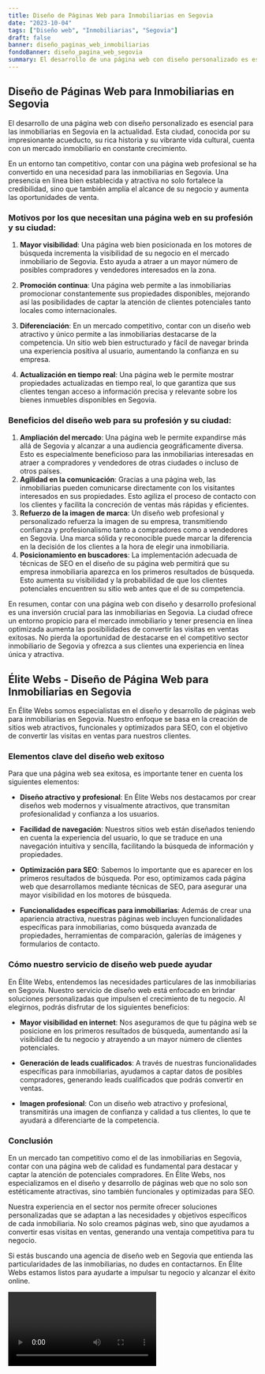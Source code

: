 ```yaml
---
title: Diseño de Páginas Web para Inmobiliarias en Segovia
date: "2023-10-04"
tags: ["Diseño web", "Inmobiliarias", "Segovia"]
draft: false
banner: diseño_paginas_web_inmobiliarias
fondoBanner: diseño_pagina_web_segovia
summary: El desarrollo de una página web con diseño personalizado es esencial para las inmobiliarias en Segovia en la actualidad. Esta ciudad, conocida por su impresionante acueducto, su rica historia y su vibrante vida cultural, cuenta con un mercado inmobiliario en constante crecimiento.
---
```



## Diseño de Páginas Web para Inmobiliarias en Segovia

El desarrollo de una página web con diseño personalizado es esencial para las inmobiliarias en Segovia en la actualidad. Esta ciudad, conocida por su impresionante acueducto, su rica historia y su vibrante vida cultural, cuenta con un mercado inmobiliario en constante crecimiento.

En un entorno tan competitivo, contar con una página web profesional se ha convertido en una necesidad para las inmobiliarias en Segovia. Una presencia en línea bien establecida y atractiva no solo fortalece la credibilidad, sino que también amplía el alcance de su negocio y aumenta las oportunidades de venta.

### Motivos por los que necesitan una página web en su profesión y su ciudad:

1. **Mayor visibilidad**: Una página web bien posicionada en los motores de búsqueda incrementa la visibilidad de su negocio en el mercado inmobiliario de Segovia. Esto ayuda a atraer a un mayor número de posibles compradores y vendedores interesados en la zona.

2. **Promoción continua**: Una página web permite a las inmobiliarias promocionar constantemente sus propiedades disponibles, mejorando así las posibilidades de captar la atención de clientes potenciales tanto locales como internacionales.

3. **Diferenciación**: En un mercado competitivo, contar con un diseño web atractivo y único permite a las inmobiliarias destacarse de la competencia. Un sitio web bien estructurado y fácil de navegar brinda una experiencia positiva al usuario, aumentando la confianza en su empresa.

4. **Actualización en tiempo real**: Una página web le permite mostrar propiedades actualizadas en tiempo real, lo que garantiza que sus clientes tengan acceso a información precisa y relevante sobre los bienes inmuebles disponibles en Segovia.

### Beneficios del diseño web para su profesión y su ciudad:

1. **Ampliación del mercado**: Una página web le permite expandirse más allá de Segovia y alcanzar a una audiencia geográficamente diversa. Esto es especialmente beneficioso para las inmobiliarias interesadas en atraer a compradores y vendedores de otras ciudades o incluso de otros países.
2. **Agilidad en la comunicación**: Gracias a una página web, las inmobiliarias pueden comunicarse directamente con los visitantes interesados en sus propiedades. Esto agiliza el proceso de contacto con los clientes y facilita la concreción de ventas más rápidas y eficientes.
3. **Refuerzo de la imagen de marca**: Un diseño web profesional y personalizado refuerza la imagen de su empresa, transmitiendo confianza y profesionalismo tanto a compradores como a vendedores en Segovia. Una marca sólida y reconocible puede marcar la diferencia en la decisión de los clientes a la hora de elegir una inmobiliaria.
4. **Posicionamiento en buscadores**: La implementación adecuada de técnicas de SEO en el diseño de su página web permitirá que su empresa inmobiliaria aparezca en los primeros resultados de búsqueda. Esto aumenta su visibilidad y la probabilidad de que los clientes potenciales encuentren su sitio web antes que el de su competencia.

En resumen, contar con una página web con diseño y desarrollo profesional es una inversión crucial para las inmobiliarias en Segovia. La ciudad ofrece un entorno propicio para el mercado inmobiliario y tener presencia en línea optimizada aumenta las posibilidades de convertir las visitas en ventas exitosas. No pierda la oportunidad de destacarse en el competitivo sector inmobiliario de Segovia y ofrezca a sus clientes una experiencia en línea única y atractiva.

<GifSeo />

<Cta />

## Élite Webs - Diseño de Página Web para Inmobiliarias en Segovia

En Élite Webs somos especialistas en el diseño y desarrollo de páginas web para inmobiliarias en Segovia. Nuestro enfoque se basa en la creación de sitios web atractivos, funcionales y optimizados para SEO, con el objetivo de convertir las visitas en ventas para nuestros clientes.

### Elementos clave del diseño web exitoso

Para que una página web sea exitosa, es importante tener en cuenta los siguientes elementos:

- **Diseño atractivo y profesional**: En Élite Webs nos destacamos por crear diseños web modernos y visualmente atractivos, que transmitan profesionalidad y confianza a los usuarios.

- **Facilidad de navegación**: Nuestros sitios web están diseñados teniendo en cuenta la experiencia del usuario, lo que se traduce en una navegación intuitiva y sencilla, facilitando la búsqueda de información y propiedades.

- **Optimización para SEO**: Sabemos lo importante que es aparecer en los primeros resultados de búsqueda. Por eso, optimizamos cada página web que desarrollamos mediante técnicas de SEO, para asegurar una mayor visibilidad en los motores de búsqueda.

- **Funcionalidades específicas para inmobiliarias**: Además de crear una apariencia atractiva, nuestras páginas web incluyen funcionalidades específicas para inmobiliarias, como búsqueda avanzada de propiedades, herramientas de comparación, galerías de imágenes y formularios de contacto.

### Cómo nuestro servicio de diseño web puede ayudar

En Élite Webs, entendemos las necesidades particulares de las inmobiliarias en Segovia. Nuestro servicio de diseño web está enfocado en brindar soluciones personalizadas que impulsen el crecimiento de tu negocio. Al elegirnos, podrás disfrutar de los siguientes beneficios:

- **Mayor visibilidad en internet**: Nos aseguramos de que tu página web se posicione en los primeros resultados de búsqueda, aumentando así la visibilidad de tu negocio y atrayendo a un mayor número de clientes potenciales.

- **Generación de leads cualificados**: A través de nuestras funcionalidades específicas para inmobiliarias, ayudamos a captar datos de posibles compradores, generando leads cualificados que podrás convertir en ventas.

- **Imagen profesional**: Con un diseño web atractivo y profesional, transmitirás una imagen de confianza y calidad a tus clientes, lo que te ayudará a diferenciarte de la competencia.

### Conclusión

En un mercado tan competitivo como el de las inmobiliarias en Segovia, contar con una página web de calidad es fundamental para destacar y captar la atención de potenciales compradores. En Élite Webs, nos especializamos en el diseño y desarrollo de páginas web que no solo son estéticamente atractivas, sino también funcionales y optimizadas para SEO.

Nuestra experiencia en el sector nos permite ofrecer soluciones personalizadas que se adaptan a las necesidades y objetivos específicos de cada inmobiliaria. No solo creamos páginas web, sino que ayudamos a convertir esas visitas en ventas, generando una ventaja competitiva para tu negocio.

Si estás buscando una agencia de diseño web en Segovia que entienda las particularidades de las inmobiliarias, no dudes en contactarnos. En Élite Webs estamos listos para ayudarte a impulsar tu negocio y alcanzar el éxito online.

<Video />

<CtaBot job="Inmobiliarias" city="Segovia" />

<Gmaps query="Segovia+españa+maps" />
